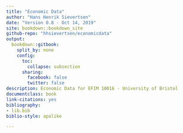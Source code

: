 --- 
title: "Economic Data"
author: "Hans Henrik Sievertsen"
date: "Version 0.8 - Oct 14, 2019"
site: bookdown::bookdown_site
github-repo: "hhsievertsen/economicdata"
output: 
  bookdown::gitbook:
    split_by: none
    config:
      toc:
        collapse: subsection
      sharing:
        facebook: false
        twitter: false
description: Economic Data for EFIM 10016 - University of Bristol
documentclass: book
link-citations: yes
bibliography:
- lib.bib
biblio-style: apalike

---
